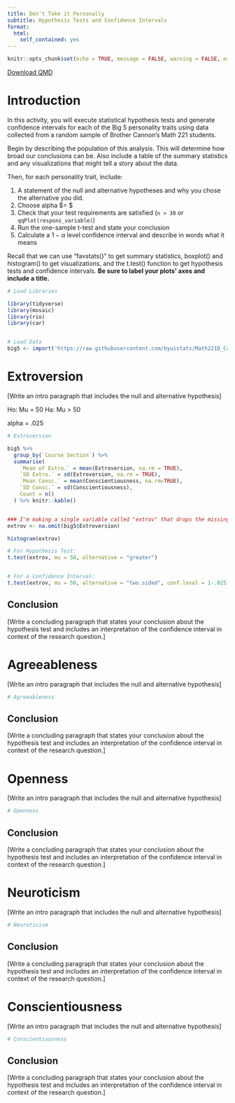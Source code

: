 ```yaml
---
title: Don't Take it Personally
subtitle: Hypothesis Tests and Confidence Intervals
format:
  html:
    self_contained: yes
---
```

```r
knitr::opts_chunk$set(echo = TRUE, message = FALSE, warning = FALSE, error = TRUE)
```
<a href="../Downloads/AA_Hypothesis_Conf_Int.qmd" download="../Downloads/AA_Hypothesis_Conf_Int.qmd" type="text/markdown" download class="button-download">
    Download QMD
</a>


# Introduction

In this activity, you will execute statistical hypothesis tests and generate confidence intervals for each of the Big 5 personality traits using data collected from a random sample of Brother Cannon's Math 221 students.  

Begin by describing the population of this analysis.  This will determine how broad our conclusions can be. Also include a table of the summary statistics and any visualizations that might tell a story about the data.  

Then, for each personality trait, include:

1. A statement of the null and alternative hypotheses and why you chose the alternative you did.
1. Choose alpha $\alpha = $
1. Check that your test requirements are satisfied (`n > 30` or `qqPlot(respons_variable)`)
1. Run the one-sample t-test and state your conclusion
1. Calculate a $1-\alpha$ level confidence interval and describe in words what it means

Recall that we can use "favstats()" to get summary statistics, boxplot() and histogram() to get visualizations, and the t.test() function to get hypothesis tests and confidence intervals.  **Be sure to label your plots' axes and include a title.**  

```r

# Load Libraries

library(tidyverse)
library(mosaic)
library(rio)
library(car)


# Load Data
big5 <- import('https://raw.githubusercontent.com/byuistats/Math221D_Cannon/master/Data/All_class_combined_personality_data.csv')

```


# Extroversion

[Write an intro paragraph that includes the null and alternative hypothesis]



Ho:  Mu = 50
Ha:  Mu > 50

alpha = .025

```r
# Extroversion

big5 %>%
  group_by(`Course Section`) %>%
  summarise(
    `Mean of Extro.` = mean(Extroversion, na.rm = TRUE), 
    `SD Extro.` = sd(Extroversion, na.rm = TRUE), 
    `Mean Consc.` = mean(Conscientiousness, na.rm=TRUE),
    `SD Consc.` = sd(Conscientiousness),
    Count = n()
  ) %>% knitr::kable()


### I'm making a single variable called "extrov" that drops the missing values.  You can do the same thing with the other traits to make analysis a little easier
extrov <- na.omit(big5$Extroversion) 

histogram(extrov)

# For Hypothesis Test:
t.test(extrov, mu = 50, alternative = "greater")


# For a Confidence Interval:
t.test(extrov, mu = 50, alternative = "two.sided", conf.level = 1-.025)$conf.int


```


## Conclusion

[Write a concluding paragraph that states your conclusion about the hypothesis test and includes an interpretation of the confidence interval in context of the research question.]

# Agreeableness

[Write an intro paragraph that includes the null and alternative hypothesis]


```r
# Agreeableness

```

## Conclusion

[Write a concluding paragraph that states your conclusion about the hypothesis test and includes an interpretation of the confidence interval in context of the research question.]

# Openness

[Write an intro paragraph that includes the null and alternative hypothesis]


```r
# Openness

```

## Conclusion

[Write a concluding paragraph that states your conclusion about the hypothesis test and includes an interpretation of the confidence interval in context of the research question.]

# Neuroticism

[Write an intro paragraph that includes the null and alternative hypothesis]


```r
# Neuroticism

```

## Conclusion

[Write a concluding paragraph that states your conclusion about the hypothesis test and includes an interpretation of the confidence interval in context of the research question.]

# Conscientiousness

[Write an intro paragraph that includes the null and alternative hypothesis]


```r
# Conscientiousness

```

## Conclusion

[Write a concluding paragraph that states your conclusion about the hypothesis test and includes an interpretation of the confidence interval in context of the research question.]

